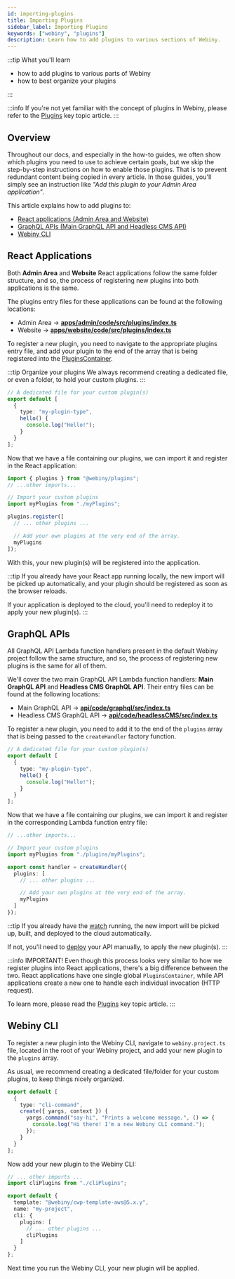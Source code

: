 ```yaml
---
id: importing-plugins
title: Importing Plugins
sidebar_label: Importing Plugins
keywords: ["webiny", "plugins"]
description: Learn how to add plugins to various sections of Webiny.
---
```


:::tip What you'll learn

- how to add plugins to various parts of Webiny
- how to best organize your plugins

:::

:::info
If you're not yet familiar with the concept of plugins in Webiny, please refer to the [Plugins](/docs/key-topics/plugins) key topic article.
:::

## Overview

Throughout our docs, and especially in the how-to guides, we often show which plugins you need to use to achieve certain goals, but we skip the step-by-step instructions on how to enable those plugins. That is to prevent redundant content being copied in every article. In those guides, you'll simply see an instruction like _"Add this plugin to your Admin Area application"_.

This article explains how to add plugins to:

- [React applications (Admin Area and Website)](/docs/how-to-guides/development/importing-plugins#react-applications)
- [GraphQL APIs (Main GraphQL API and Headless CMS API)](/docs/how-to-guides/development/importing-plugins#graphql-apis)
- [Webiny CLI](/docs/how-to-guides/development/importing-plugins#webiny-cli)

## React Applications

Both **Admin Area** and **Website** React applications follow the same folder structure, and so, the process of registering new plugins into both applications is the same.

The plugins entry files for these applications can be found at the following locations:

- Admin Area -> [**apps/admin/code/src/plugins/index.ts**](https://github.com/webiny/webiny-js/blob/next/apps/admin/code/src/plugins/index.ts)
- Website -> [**apps/website/code/src/plugins/index.ts**](https://github.com/webiny/webiny-js/blob/next/apps/website/code/src/plugins/index.ts)

To register a new plugin, you need to navigate to the appropriate plugins entry file, and add your plugin to the end of the array that is being registered into the [PluginsContainer](/docs/key-topics/plugins#plugins-container).

:::tip Organize your plugins
We always recommend creating a dedicated file, or even a folder, to hold your custom plugins.
:::

```ts title="apps/{admin|website}/code/src/plugins/myPlugins.ts"
// A dedicated file for your custom plugin(s)
export default [
  {
    type: "my-plugin-type",
    hello() {
      console.log("Hello!");
    }
  }
];
```

Now that we have a file containing our plugins, we can import it and register in the React application:

```ts title="apps/{admin|website}/code/src/plugins/index.ts"
import { plugins } from "@webiny/plugins";
// ...other imports...

// Import your custom plugins
import myPlugins from "./myPlugins";

plugins.register([
  // ... other plugins ...

  // Add your own plugins at the very end of the array.
  myPlugins
]);
```

With this, your new plugin(s) will be registered into the application.

:::tip
If you already have your React app running locally, the new import will be picked up automatically, and your plugin should be registered as soon as the browser reloads.

If your application is deployed to the cloud, you'll need to redeploy it to apply your new plugin(s).
:::

## GraphQL APIs

All GraphQL API Lambda function handlers present in the default Webiny project follow the same structure, and so, the process of registering new plugins is the same for all of them.

We'll cover the two main GraphQL API Lambda function handlers: **Main GraphQL API** and **Headless CMS GraphQL API**. Their entry files can be found at the following locations:

- Main GraphQL API -> [**api/code/graphql/src/index.ts**](https://github.com/webiny/webiny-js/blob/next/api/code/graphql/src/index.ts)
- Headless CMS GraphQL API -> [**api/code/headlessCMS/src/index.ts**](https://github.com/webiny/webiny-js/blob/next/api/code/headlessCMS/src/index.ts)

To register a new plugin, you need to add it to the end of the `plugins` array that is being passed to the `createHandler` factory function.

```ts title="api/code/{graphql|headlessCMS}/src/plugins/myPlugins.ts"
// A dedicated file for your custom plugin(s)
export default [
  {
    type: "my-plugin-type",
    hello() {
      console.log("Hello!");
    }
  }
];
```

Now that we have a file containing our plugins, we can import it and register in the corresponding Lambda function entry file:

```ts title="api/code/{graphql|headlessCMS}/src/index.ts"
// ...other imports...

// Import your custom plugins
import myPlugins from "./plugins/myPlugins";

export const handler = createHandler({
  plugins: [
    // ... other plugins ...

    // Add your own plugins at the very end of the array.
    myPlugins
  ]
});
```

:::tip
If you already have the [watch](/docs/how-to-guides/webiny-cli/use-watch-command/#webiny-watch-command) running, the new import will be picked up, built, and deployed to the cloud automatically.

If not, you'll need to [deploy](/docs/how-to-guides/deployment/deploy-your-project#the-deploy-command) your API manually, to apply the new plugin(s).
:::

:::info IMPORTANT!
Even though this process looks very similar to how we register plugins into React applications, there's a big difference between the two. React applications have one single global `PluginsContainer`, while API applications create a new one to handle each individual invocation (HTTP request).

To learn more, please read the [Plugins](/docs/key-topics/plugins) key topic article.
:::

## Webiny CLI

To register a new plugin into the Webiny CLI, navigate to `webiny.project.ts` file, located in the root of your Webiny project, and add your new plugin to the `plugins` array.

As usual, we recommend creating a dedicated file/folder for your custom plugins, to keep things nicely organized. 

```ts title="cliPlugins.ts"
export default [
  {
    type: "cli-command",
    create({ yargs, context }) {
      yargs.command("say-hi", "Prints a welcome message.", () => {
        console.log("Hi there! I'm a new Webiny CLI command.");
      });
    }
  }
];
```

Now add your new plugin to the Webiny CLI: 

```ts title="webiny.project.ts"
// ... other imports ...
import cliPlugins from "./cliPlugins";

export default {
  template: "@webiny/cwp-template-aws@5.x.y",
  name: "my-project",
  cli: {
    plugins: [
      // ... other plugins ...
      cliPlugins
    ]
  }
};
```

Next time you run the Webiny CLI, your new plugin will be applied.
